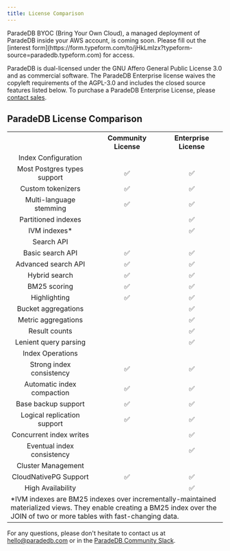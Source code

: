 ```yaml
---
title: License Comparison
---
```


<Note>
  ParadeDB BYOC (Bring Your Own Cloud), a managed deployment of ParadeDB inside
  your AWS account, is coming soon. Please fill out the [interest
  form](https://form.typeform.com/to/jHkLmIzx?typeform-source=paradedb.typeform.com)
  for access.
</Note>

ParadeDB is dual-licensed under the GNU Affero General Public License 3.0 and as commercial software. The ParadeDB
Enterprise license waives the copyleft requirements of the AGPL-3.0 and includes the closed source features listed
below. To purchase a ParadeDB Enterprise License, please [contact sales](mailto:sales@paradedb.com).

## ParadeDB License Comparison

<table
  id="table"
  style={{
    width: "100%",
    borderRadius: "10px",
  }}
>
  <tr
    style={{
      display: "flex",
      borderBottom: "solid 1px #ddd",
    }}
  >
    <th align="center" style={{ width: "64%", textAlign: "left" }}></th>
    <th
      align="center"
      style={{ width: "36%", textAlign: "center", paddingLeft: 32 }}
    >
      Community License
    </th>
    <th
      align="center"
      style={{ width: "36%", textAlign: "center", paddingLeft: 32 }}
    >
      Enterprise License
    </th>
  </tr>
  <tr style={{ display: "flex", borderBottom: "solid 1px #ddd" }}>
    <td
      align="center"
      style={{
        width: "64%",
        textAlign: "left",
        fontWeight: "bold",
      }}
    >
      Index Configuration
    </td>
    <td style={{ width: "36%" }}></td>
    <td style={{ width: "36%" }}></td>
  </tr>
  <tr style={{ display: "flex" }}>
    <td
      align="center"
      style={{
        width: "64%",
        textAlign: "left",
      }}
    >
      Most Postgres types support
    </td>
    <td
      align="center"
      style={{
        width: "36%",
        textAlign: "center",
        paddingLeft: 32,
      }}
    >
      ✅
    </td>
    <td
      align="center"
      style={{
        width: "36%",
        textAlign: "center",
        paddingLeft: 32,
      }}
    >
      ✅
    </td>
  </tr>
  <tr style={{ display: "flex" }}>
    <td
      align="center"
      style={{
        width: "64%",
        textAlign: "left",
      }}
    >
      Custom tokenizers
    </td>
    <td
      align="center"
      style={{
        width: "36%",
        textAlign: "center",
        paddingLeft: 32,
      }}
    >
      ✅
    </td>
    <td
      align="center"
      style={{
        width: "36%",
        textAlign: "center",
        paddingLeft: 32,
      }}
    >
      ✅
    </td>
  </tr>
  <tr style={{ display: "flex" }}>
    <td
      align="center"
      style={{
        width: "64%",
        textAlign: "left",
      }}
    >
      Multi-language stemming
    </td>
    <td
      align="center"
      style={{
        width: "36%",
        textAlign: "center",
        paddingLeft: 32,
      }}
    >
      ✅
    </td>
    <td
      align="center"
      style={{
        width: "36%",
        textAlign: "center",
        paddingLeft: 32,
      }}
    >
      ✅
    </td>
  </tr>
  <tr style={{ display: "flex" }}>
    <td
      align="center"
      style={{
        width: "64%",
        textAlign: "left",
      }}
    >
      Partitioned indexes
    </td>
    <td style={{ width: "36%" }}></td>
    <td
      align="center"
      style={{
        width: "36%",
        textAlign: "center",
        paddingLeft: 32,
      }}
    >
      ✅
    </td>
  </tr>
  <tr style={{ display: "flex" }}>
    <td
      align="center"
      style={{
        width: "64%",
        textAlign: "left",
      }}
    >
      IVM indexes*
    </td>
    <td style={{ width: "36%" }}></td>
    <td
      align="center"
      style={{
        width: "36%",
        textAlign: "center",
        paddingLeft: 32,
      }}
    >
      ✅
    </td>
  </tr>
  <tr style={{ display: "flex", borderBottom: "solid 1px #ddd" }}>
    <td
      align="center"
      style={{
        width: "64%",
        textAlign: "left",
        fontWeight: "bold",
      }}
    >
      Search API
    </td>
    <td style={{ width: "36%" }}></td>
    <td style={{ width: "36%" }}></td>
  </tr>
  <tr style={{ display: "flex" }}>
    <td
      align="center"
      style={{
        width: "64%",
        textAlign: "left",
      }}
    >
      Basic search API
    </td>
    <td
      align="center"
      style={{
        width: "36%",
        textAlign: "center",
        paddingLeft: 32,
      }}
    >
      ✅
    </td>
    <td
      align="center"
      style={{
        width: "36%",
        textAlign: "center",
        paddingLeft: 32,
      }}
    >
      ✅
    </td>
  </tr>
  <tr style={{ display: "flex" }}>
    <td
      align="center"
      style={{
        width: "64%",
        textAlign: "left",
      }}
    >
      Advanced search API
    </td>
    <td
      align="center"
      style={{
        width: "36%",
        textAlign: "center",
        paddingLeft: 32,
      }}
    >
      ✅
    </td>
    <td
      align="center"
      style={{
        width: "36%",
        textAlign: "center",
        paddingLeft: 32,
      }}
    >
      ✅
    </td>
  </tr>
  <tr style={{ display: "flex" }}>
    <td
      align="center"
      style={{
        width: "64%",
        textAlign: "left",
      }}
    >
      Hybrid search
    </td>
    <td
      align="center"
      style={{
        width: "36%",
        textAlign: "center",
        paddingLeft: 32,
      }}
    >
      ✅
    </td>
    <td
      align="center"
      style={{
        width: "36%",
        textAlign: "center",
        paddingLeft: 32,
      }}
    >
      ✅
    </td>
  </tr>
  <tr style={{ display: "flex" }}>
    <td
      align="center"
      style={{
        width: "64%",
        textAlign: "left",
      }}
    >
      BM25 scoring
    </td>
    <td
      align="center"
      style={{
        width: "36%",
        textAlign: "center",
        paddingLeft: 32,
      }}
    >
      ✅
    </td>
    <td
      align="center"
      style={{
        width: "36%",
        textAlign: "center",
        paddingLeft: 32,
      }}
    >
      ✅
    </td>
  </tr>
  <tr style={{ display: "flex" }}>
    <td
      align="center"
      style={{
        width: "64%",
        textAlign: "left",
      }}
    >
      Highlighting
    </td>
    <td
      align="center"
      style={{
        width: "36%",
        textAlign: "center",
        paddingLeft: 32,
      }}
    >
      ✅
    </td>
    <td
      align="center"
      style={{
        width: "36%",
        textAlign: "center",
        paddingLeft: 32,
      }}
    >
      ✅
    </td>
  </tr>
  <tr style={{ display: "flex" }}>
    <td
      align="center"
      style={{
        width: "64%",
        textAlign: "left",
      }}
    >
      Bucket aggregations
    </td>
    <td style={{ width: "36%" }}></td>
    <td
      align="center"
      style={{
        width: "36%",
        textAlign: "center",
        paddingLeft: 32,
      }}
    >
      ✅
    </td>
  </tr>
  <tr style={{ display: "flex" }}>
    <td
      align="center"
      style={{
        width: "64%",
        textAlign: "left",
      }}
    >
      Metric aggregations
    </td>
    <td style={{ width: "36%" }}></td>
    <td
      align="center"
      style={{
        width: "36%",
        textAlign: "center",
        paddingLeft: 32,
      }}
    >
      ✅
    </td>
  </tr>
  <tr style={{ display: "flex" }}>
    <td
      align="center"
      style={{
        width: "64%",
        textAlign: "left",
      }}
    >
      Result counts
    </td>
    <td style={{ width: "36%" }}></td>
    <td
      align="center"
      style={{
        width: "36%",
        textAlign: "center",
        paddingLeft: 32,
      }}
    >
      ✅
    </td>
  </tr>
  <tr style={{ display: "flex" }}>
    <td
      align="center"
      style={{
        width: "64%",
        textAlign: "left",
      }}
    >
      Lenient query parsing
    </td>
    <td style={{ width: "36%" }}></td>
    <td
      align="center"
      style={{
        width: "36%",
        textAlign: "center",
        paddingLeft: 32,
      }}
    >
      ✅
    </td>
  </tr>
  <tr style={{ display: "flex", borderBottom: "solid 1px #ddd" }}>
    <td
      align="center"
      style={{
        width: "64%",
        textAlign: "left",
        fontWeight: "bold",
      }}
    >
      Index Operations
    </td>
    <td style={{ width: "36%" }}></td>
    <td style={{ width: "36%" }}></td>
  </tr>
  <tr style={{ display: "flex" }}>
    <td
      align="center"
      style={{
        width: "64%",
        textAlign: "left",
      }}
    >
      Strong index consistency
    </td>
    <td
      align="center"
      style={{
        width: "36%",
        textAlign: "center",
        paddingLeft: 32,
      }}
    >
      ✅
    </td>
    <td
      align="center"
      style={{
        width: "36%",
        textAlign: "center",
        paddingLeft: 32,
      }}
    >
      ✅
    </td>
  </tr>
  <tr style={{ display: "flex" }}>
    <td
      align="center"
      style={{
        width: "64%",
        textAlign: "left",
      }}
    >
      Automatic index compaction
    </td>
    <td
      align="center"
      style={{
        width: "36%",
        textAlign: "center",
        paddingLeft: 32,
      }}
    >
      ✅
    </td>
    <td
      align="center"
      style={{
        width: "36%",
        textAlign: "center",
        paddingLeft: 32,
      }}
    >
      ✅
    </td>
  </tr>
  <tr style={{ display: "flex" }}>
    <td
      align="center"
      style={{
        width: "64%",
        textAlign: "left",
      }}
    >
      Base backup support
    </td>
    <td
      align="center"
      style={{
        width: "36%",
        textAlign: "center",
        paddingLeft: 32,
      }}
    >
      ✅
    </td>
    <td
      align="center"
      style={{
        width: "36%",
        textAlign: "center",
        paddingLeft: 32,
      }}
    >
      ✅
    </td>
  </tr>
  <tr style={{ display: "flex" }}>
    <td
      align="center"
      style={{
        width: "64%",
        textAlign: "left",
      }}
    >
      Logical replication support
    </td>
    <td
      align="center"
      style={{
        width: "36%",
        textAlign: "center",
        paddingLeft: 32,
      }}
    >
      ✅
    </td>
    <td
      align="center"
      style={{
        width: "36%",
        textAlign: "center",
        paddingLeft: 32,
      }}
    >
      ✅
    </td>
  </tr>
  <tr style={{ display: "flex" }}>
    <td
      align="center"
      style={{
        width: "64%",
        textAlign: "left",
      }}
    >
      Concurrent index writes
    </td>
    <td style={{ width: "36%" }}></td>
    <td
      align="center"
      style={{
        width: "36%",
        textAlign: "center",
        paddingLeft: 32,
      }}
    >
      ✅
    </td>
  </tr>
  <tr style={{ display: "flex" }}>
    <td
      align="center"
      style={{
        width: "64%",
        textAlign: "left",
      }}
    >
      Eventual index consistency
    </td>
    <td style={{ width: "36%" }}></td>
    <td
      align="center"
      style={{
        width: "36%",
        textAlign: "center",
        paddingLeft: 32,
      }}
    >
      ✅
    </td>
  </tr>
  <tr style={{ display: "flex", borderBottom: "solid 1px #ddd" }}>
    <td
      align="center"
      style={{
        width: "64%",
        textAlign: "left",
        fontWeight: "bold",
      }}
    >
      Cluster Management
    </td>
    <td style={{ width: "36%" }}></td>
    <td style={{ width: "36%" }}></td>
  </tr>
  <tr style={{ display: "flex" }}>
    <td
      align="center"
      style={{
        width: "64%",
        textAlign: "left",
      }}
    >
      CloudNativePG Support
    </td>
    <td
      align="center"
      style={{
        width: "36%",
        textAlign: "center",
        paddingLeft: 32,
      }}
    >
      ✅
    </td>
    <td
      align="center"
      style={{
        width: "36%",
        textAlign: "center",
        paddingLeft: 32,
      }}
    >
      ✅
    </td>
  </tr>
  <tr style={{ display: "flex" }}>
    <td
      align="center"
      style={{
        width: "64%",
        textAlign: "left",
      }}
    >
      High Availability
    </td>
    <td
      align="center"
      style={{
        width: "36%",
        textAlign: "center",
        paddingLeft: 32,
      }}
    ></td>
    <td
      align="center"
      style={{
        width: "36%",
        textAlign: "center",
        paddingLeft: 32,
      }}
    >
      ✅
    </td>
  </tr>
  <tr style={{ display: "flex", borderTop: "solid 1px #ddd" }}>
    <td
      colSpan="3"
      style={{
        width: "100%",
        textAlign: "left",
        padding: "10px 0",
        fontSize: "0.9em",
        color: "#666",
      }}
    >
      *IVM indexes are BM25 indexes over incrementally-maintained materialized
      views. They enable creating a BM25 index over the JOIN of two or more
      tables with fast-changing data.
    </td>
  </tr>
</table>

For any questions, please don't hesitate to contact us at [hello@paradedb.com](mailto:hello@paradedb.com) or in
the [ParadeDB Community Slack](https://join.slack.com/t/paradedbcommunity/shared_invite/zt-2lkzdsetw-OiIgbyFeiibd1DG~6wFgTQ).
